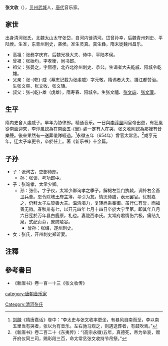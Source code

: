 '''张文收'''（{{bd|？||？||catIdx=Z張}}），[[贝州|贝州]][[武城|武城]]人，[[唐代|唐代]]音乐家。

== 家世 ==
出身清河张氏，北魏太山太守张岱，自河内徙清河。岱曾孙幸，后魏青州刺史、平陆侯。生准，东青州刺史，袭侯。准生灵真。真生彝，隋末徙魏州昌乐。
* 高祖：张彝字庆宾，后魏光禄大夫、侍中、平陆孝侯。
* 曾祖：张始均，字孝衡，尚书郎。
* 祖父：张晏之，字熙德，北齐北徐州刺史、恭公。生谒者大夫乾威、阳城令乾雄。
* 父亲：张-{乾}-威（墓志记载为张虔威）字元敬，隋谒者大夫、摄江都赞治。生张文爽、张文收、张文璹。
* 叔父：张-{乾}-雄（虔雄），隋寿春、阳城令。生张文禧、[[张文琮|张文琮]]、[[张文瓘|张文瓘]]。

== 生平 ==
隋内史舍人虔威子。早年为协律郎。精通音乐。一日與[[李淳風|李淳風]]同皇帝出遊，有狂風從南面迎來，李淳風認為在南面五-{里}-處一定有人在哭，张文收則認為那裡有音樂聲。後來果然有一送葬儀隊經過。<ref>[[刘餗|刘餗]]《隋唐嘉话》卷中：“李太史与张文收率更坐，有暴风自南而至，李以南五里当有哭者，张以为有音乐。左右驰马观之，则遇送葬者，有鼓吹焉。”</ref>永徽五年（654年）曾官太常丞。<ref>《新唐书》卷二百二十《东夷传》：“(高宗永徽)五年，真德死，帝为举哀，赠开府仪同三司，赐彩段三百，命太常丞张文收持节吊祭。”</ref>咸亨元年，迁太子率更令，卒於任上。著《新乐书》十余篇。

== 子孙 ==
* 子：张询古，吏部侍郎。
** 孙：张谈，考功郎中。
* 子：张询孝，太常少卿。
** 孙：张伟，字子仪，太常少卿询孝之季子。解褐左监门执戟，调补右金吾卫兵曹。恩令除岐王府主簿，寻引为友。情思侍膳，表元罢官。优制嘉之，仍拜太子左赞善大夫。温清竭力，复转尚乘奉御。虽行仁有誉，而福善无徵。春秋卅有七，以开元四年七月十四日卒於大宁里第。即其年八月六日窆於万年县白鹿原，礼也。妻陇西李氏。太常府君情伤六极，痛结九泉，式纪贞芬，庶防陵谷。
*** 曾孙：张缣，遂州刺史。
* 女：张氏，开州刺史郑䜣妻。

== 注釋 ==
{{reflist}}

== 參考書目 ==
* 《新唐书》卷一百一十三《张文收传》
[[category:唐朝音乐家|category:唐朝音乐家]]
[[Category:清河张氏|Category:清河张氏]]